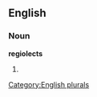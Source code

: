 ==English==

===Noun===
'''regiolects'''

# {{plural of|[[regiolect]]}}

[[Category:English plurals]]